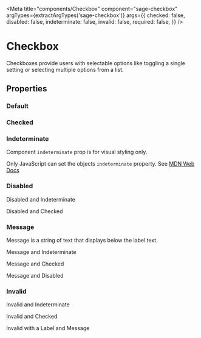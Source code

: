 


<Meta
  title="components/Checkbox"
  component="sage-checkbox"
  argTypes={extractArgTypes('sage-checkbox')}
  args={{
    checked: false,
    disabled: false,
    indeterminate: false,
    invalid: false,
    required: false,
}} />

# Checkbox

Checkboxes provide users with selectable options like toggling a single setting or selecting multiple options from a list.

## Properties

<ArgsTable of="sage-checkbox" />

### Default

<Story story={stories.Default} />

<Canvas>
  <sage-checkbox checkbox-id="default" label="Label" />
</Canvas>


### Checked

<Story story={stories.Checked} />

<Canvas>
  <sage-checkbox checkbox-id="checked" label="Label" checked />
</Canvas>


### Indeterminate

Component `indeterminate` prop is for visual styling only.

Only JavaScript can set the objects `indeterminate` property. See [MDN Web Docs](https://developer.mozilla.org/en-US/docs/Web/HTML/Element/input/checkbox#indeterminate_state_checkboxes)

<Story story={stories.Indeterminate} />

<Canvas>
  <sage-checkbox checkbox-id="indeterminate" label="Label" indeterminate checked />
</Canvas>

### Disabled

<Story story={stories.Disabled} />

<Canvas>
  <sage-checkbox checkbox-id="disabled" label="Label" disabled />
</Canvas>

Disabled and Indeterminate

<Canvas>
<sage-checkbox checkbox-id="disabled-indeterminate" label="Label" disabled checked indeterminate />
</Canvas>

Disabled and Checked
<Canvas>
<sage-checkbox checkbox-id="disabled-checked" label="Label" disabled checked />
</Canvas>

### Message

Message is a string of text that displays below the label text.
<Story story={stories.withMessage} />

<Canvas>
  <sage-checkbox checkbox-id="message1" label="Label" message="This is short message text." />
</Canvas>

Message and Indeterminate
<Canvas>
  <sage-checkbox checkbox-id="message2" label="Label" message="This is short message text." checked indeterminate />
</Canvas>

Message and Checked
<Canvas>
  <sage-checkbox checkbox-id="message3" label="Label" message="This is short message text." checked />
</Canvas>

Message and Disabled
<Canvas>
  <sage-checkbox checkbox-id="message3" label="Label" message="This is short message text." checked disabled />
</Canvas>

### Invalid

<Story story={stories.Invalid} />

<Canvas>
  <sage-checkbox checkbox-id="invalid" label="Label" invalid />
</Canvas>

Invalid and Indeterminate
<Canvas>
  <sage-checkbox checkbox-id="invalid2" label="Label" checked indeterminate invalid  />
</Canvas>

Invalid and Checked
<Canvas>
  <sage-checkbox checkbox-id="invalid3" label="Label" checked invalid  />
</Canvas>

Invalid with a Label and Message
<Canvas>
  <sage-checkbox checkbox-id="invalid4" label="Label" message="This is short message text." invalid  />
</Canvas>
